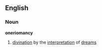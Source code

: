 ==English==
===Noun===
{{wikipedia}}
'''oneriomancy'''
# [[divination]] by the [[interpretation]] of [[dream]]s